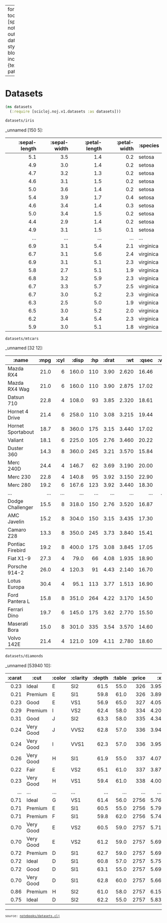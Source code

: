
---
format:
  html:
    toc: true
    toc-depth: 4
    theme: [spacelab, notebooks/custom.scss]
    output-file: datasets.html
highlight-style: solarized
code-block-background: true
include-in-header: {text: '<link rel = "icon" href = "data:," />'}
base-target-path: temp

---
<style>.table {
    overflow-y: scroll;
}
</style><style>.printedClojure .sourceCode {
  background-color: transparent;
  border-style: none;
}
</style>
<script src="datasets_files/md-default0.js" type="text/javascript"></script><script src="datasets_files/md-default1.js" type="text/javascript"></script>

# Datasets


<div class="sourceClojure">
```clojure
(ns datasets
  (:require [scicloj.noj.v1.datasets :as datasets]))
```
</div>



<div class="sourceClojure">
```clojure
datasets/iris
```
</div>


_unnamed [150 5]:

| :sepal-length | :sepal-width | :petal-length | :petal-width |  :species |
|--------------:|-------------:|--------------:|-------------:|-----------|
|           5.1 |          3.5 |           1.4 |          0.2 |    setosa |
|           4.9 |          3.0 |           1.4 |          0.2 |    setosa |
|           4.7 |          3.2 |           1.3 |          0.2 |    setosa |
|           4.6 |          3.1 |           1.5 |          0.2 |    setosa |
|           5.0 |          3.6 |           1.4 |          0.2 |    setosa |
|           5.4 |          3.9 |           1.7 |          0.4 |    setosa |
|           4.6 |          3.4 |           1.4 |          0.3 |    setosa |
|           5.0 |          3.4 |           1.5 |          0.2 |    setosa |
|           4.4 |          2.9 |           1.4 |          0.2 |    setosa |
|           4.9 |          3.1 |           1.5 |          0.1 |    setosa |
|           ... |          ... |           ... |          ... |       ... |
|           6.9 |          3.1 |           5.4 |          2.1 | virginica |
|           6.7 |          3.1 |           5.6 |          2.4 | virginica |
|           6.9 |          3.1 |           5.1 |          2.3 | virginica |
|           5.8 |          2.7 |           5.1 |          1.9 | virginica |
|           6.8 |          3.2 |           5.9 |          2.3 | virginica |
|           6.7 |          3.3 |           5.7 |          2.5 | virginica |
|           6.7 |          3.0 |           5.2 |          2.3 | virginica |
|           6.3 |          2.5 |           5.0 |          1.9 | virginica |
|           6.5 |          3.0 |           5.2 |          2.0 | virginica |
|           6.2 |          3.4 |           5.4 |          2.3 | virginica |
|           5.9 |          3.0 |           5.1 |          1.8 | virginica |




<div class="sourceClojure">
```clojure
datasets/mtcars
```
</div>


_unnamed [32 12]:

|             :name | :mpg | :cyl | :disp | :hp | :drat |   :wt | :qsec | :vs | :am | :gear | :carb |
|-------------------|-----:|-----:|------:|----:|------:|------:|------:|----:|----:|------:|------:|
|         Mazda RX4 | 21.0 |    6 | 160.0 | 110 |  3.90 | 2.620 | 16.46 |   0 |   1 |     4 |     4 |
|     Mazda RX4 Wag | 21.0 |    6 | 160.0 | 110 |  3.90 | 2.875 | 17.02 |   0 |   1 |     4 |     4 |
|        Datsun 710 | 22.8 |    4 | 108.0 |  93 |  3.85 | 2.320 | 18.61 |   1 |   1 |     4 |     1 |
|    Hornet 4 Drive | 21.4 |    6 | 258.0 | 110 |  3.08 | 3.215 | 19.44 |   1 |   0 |     3 |     1 |
| Hornet Sportabout | 18.7 |    8 | 360.0 | 175 |  3.15 | 3.440 | 17.02 |   0 |   0 |     3 |     2 |
|           Valiant | 18.1 |    6 | 225.0 | 105 |  2.76 | 3.460 | 20.22 |   1 |   0 |     3 |     1 |
|        Duster 360 | 14.3 |    8 | 360.0 | 245 |  3.21 | 3.570 | 15.84 |   0 |   0 |     3 |     4 |
|         Merc 240D | 24.4 |    4 | 146.7 |  62 |  3.69 | 3.190 | 20.00 |   1 |   0 |     4 |     2 |
|          Merc 230 | 22.8 |    4 | 140.8 |  95 |  3.92 | 3.150 | 22.90 |   1 |   0 |     4 |     2 |
|          Merc 280 | 19.2 |    6 | 167.6 | 123 |  3.92 | 3.440 | 18.30 |   1 |   0 |     4 |     4 |
|               ... |  ... |  ... |   ... | ... |   ... |   ... |   ... | ... | ... |   ... |   ... |
|  Dodge Challenger | 15.5 |    8 | 318.0 | 150 |  2.76 | 3.520 | 16.87 |   0 |   0 |     3 |     2 |
|       AMC Javelin | 15.2 |    8 | 304.0 | 150 |  3.15 | 3.435 | 17.30 |   0 |   0 |     3 |     2 |
|        Camaro Z28 | 13.3 |    8 | 350.0 | 245 |  3.73 | 3.840 | 15.41 |   0 |   0 |     3 |     4 |
|  Pontiac Firebird | 19.2 |    8 | 400.0 | 175 |  3.08 | 3.845 | 17.05 |   0 |   0 |     3 |     2 |
|         Fiat X1-9 | 27.3 |    4 |  79.0 |  66 |  4.08 | 1.935 | 18.90 |   1 |   1 |     4 |     1 |
|     Porsche 914-2 | 26.0 |    4 | 120.3 |  91 |  4.43 | 2.140 | 16.70 |   0 |   1 |     5 |     2 |
|      Lotus Europa | 30.4 |    4 |  95.1 | 113 |  3.77 | 1.513 | 16.90 |   1 |   1 |     5 |     2 |
|    Ford Pantera L | 15.8 |    8 | 351.0 | 264 |  4.22 | 3.170 | 14.50 |   0 |   1 |     5 |     4 |
|      Ferrari Dino | 19.7 |    6 | 145.0 | 175 |  3.62 | 2.770 | 15.50 |   0 |   1 |     5 |     6 |
|     Maserati Bora | 15.0 |    8 | 301.0 | 335 |  3.54 | 3.570 | 14.60 |   0 |   1 |     5 |     8 |
|        Volvo 142E | 21.4 |    4 | 121.0 | 109 |  4.11 | 2.780 | 18.60 |   1 |   1 |     4 |     2 |




<div class="sourceClojure">
```clojure
datasets/diamonds
```
</div>


_unnamed [53940 10]:

| :carat |      :cut | :color | :clarity | :depth | :table | :price |   :x |   :y |   :z |
|-------:|-----------|--------|----------|-------:|-------:|-------:|-----:|-----:|-----:|
|   0.23 |     Ideal |      E |      SI2 |   61.5 |   55.0 |    326 | 3.95 | 3.98 | 2.43 |
|   0.21 |   Premium |      E |      SI1 |   59.8 |   61.0 |    326 | 3.89 | 3.84 | 2.31 |
|   0.23 |      Good |      E |      VS1 |   56.9 |   65.0 |    327 | 4.05 | 4.07 | 2.31 |
|   0.29 |   Premium |      I |      VS2 |   62.4 |   58.0 |    334 | 4.20 | 4.23 | 2.63 |
|   0.31 |      Good |      J |      SI2 |   63.3 |   58.0 |    335 | 4.34 | 4.35 | 2.75 |
|   0.24 | Very Good |      J |     VVS2 |   62.8 |   57.0 |    336 | 3.94 | 3.96 | 2.48 |
|   0.24 | Very Good |      I |     VVS1 |   62.3 |   57.0 |    336 | 3.95 | 3.98 | 2.47 |
|   0.26 | Very Good |      H |      SI1 |   61.9 |   55.0 |    337 | 4.07 | 4.11 | 2.53 |
|   0.22 |      Fair |      E |      VS2 |   65.1 |   61.0 |    337 | 3.87 | 3.78 | 2.49 |
|   0.23 | Very Good |      H |      VS1 |   59.4 |   61.0 |    338 | 4.00 | 4.05 | 2.39 |
|    ... |       ... |    ... |      ... |    ... |    ... |    ... |  ... |  ... |  ... |
|   0.71 |     Ideal |      G |      VS1 |   61.4 |   56.0 |   2756 | 5.76 | 5.73 | 3.53 |
|   0.71 |   Premium |      E |      SI1 |   60.5 |   55.0 |   2756 | 5.79 | 5.74 | 3.49 |
|   0.71 |   Premium |      F |      SI1 |   59.8 |   62.0 |   2756 | 5.74 | 5.73 | 3.43 |
|   0.70 | Very Good |      E |      VS2 |   60.5 |   59.0 |   2757 | 5.71 | 5.76 | 3.47 |
|   0.70 | Very Good |      E |      VS2 |   61.2 |   59.0 |   2757 | 5.69 | 5.72 | 3.49 |
|   0.72 |   Premium |      D |      SI1 |   62.7 |   59.0 |   2757 | 5.69 | 5.73 | 3.58 |
|   0.72 |     Ideal |      D |      SI1 |   60.8 |   57.0 |   2757 | 5.75 | 5.76 | 3.50 |
|   0.72 |      Good |      D |      SI1 |   63.1 |   55.0 |   2757 | 5.69 | 5.75 | 3.61 |
|   0.70 | Very Good |      D |      SI1 |   62.8 |   60.0 |   2757 | 5.66 | 5.68 | 3.56 |
|   0.86 |   Premium |      H |      SI2 |   61.0 |   58.0 |   2757 | 6.15 | 6.12 | 3.74 |
|   0.75 |     Ideal |      D |      SI2 |   62.2 |   55.0 |   2757 | 5.83 | 5.87 | 3.64 |



<div style="background-color:grey;height:2px;width:100%;"></div>

<div><pre><small><small>source: <a href="https://github.com/scicloj/noj/blob/main/notebooks/datasets.clj">notebooks/datasets.clj</a></small></small></pre></div>